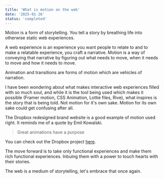 ```yaml
---
title: 'What is motion on the web'
date: '2025-01-26'
status: 'completed'
---
```



Motion is a form of storytelling. You tell a story by breathing life into otherwise static web experiences.

A web experience is an experience you want people to relate to and to make a relatable experience, you craft a narrative. Motion is a way of conveying that narrative by figuring out what needs to move, when it needs to move and how it needs to move.

Animation and transitions are forms of motion which are vehicles of narration.

I have been wondering about what makes interactive web experiences filled with so much soul,
and while it is the tool being used which makes it possible (Framer motion, CSS Animation, Lottie files, Rive), what inspires is the story that is being told. Not motion for it's own sake. Motion for its own sake could get confusing after all.

The Dropbox redesigned brand website is a good example of motion used right. It reminds me of a quote by Emil Kowalski.

> Great animations have a purpose

You can check out the Dropbox project [here](https://brand.dropbox.com/).

The move forward is to take only functional experiences and make them rich functional experiences. Inbuing them with a power to touch hearts with their stories.

The web is a medium of storytelling, let's embrace that once again.
